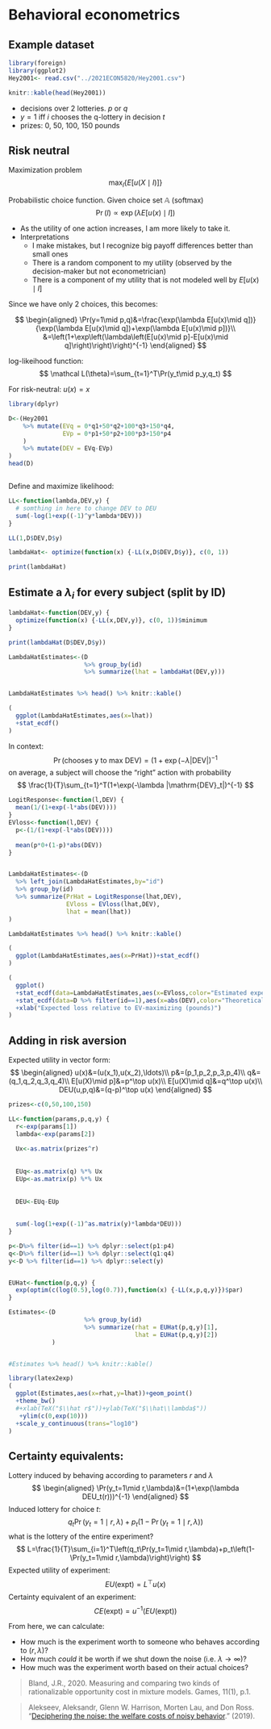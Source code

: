 

# Behavioral econometrics

## Example dataset

```r
library(foreign)
library(ggplot2)
Hey2001<- read.csv("../2021ECON5820/Hey2001.csv")

knitr::kable(head(Hey2001))
```

* decisions over 2 lotteries. $p$ or $q$
* $y=1$ iff $i$ chooses the q-lottery in decision $t$
* prizes: 0, 50, 100, 150 pounds

## Risk neutral

Maximization problem
$$
\max_l\{E[u(X\mid l)]\}
$$

Probabilistic choice function. Given choice set $\mathbb A$ (softmax)
$$
\Pr\left(l\right)\propto \exp\left(\lambda E[u(x)\mid l]\right)
$$



* As the utility of one action increases, I am more likely to take it.
* Interpretations
  + I make mistakes, but I recognize big payoff differences better than small ones
  + There is a random component to my utility (observed by the decision-maker but not econometrician)
  + There is a component of my utility that is not modeled well by $E[u(x)\mid l]$
  
Since we have only 2 choices, this becomes:
  
$$
\begin{aligned}
\Pr(y=1\mid p,q)&=\frac{\exp(\lambda E[u(x)\mid q])}{\exp(\lambda E[u(x)\mid q])+\exp(\lambda E[u(x)\mid p])}\\
&=\left(1+\exp\left(\lambda\left(E[u(x)\mid p]-E[u(x)\mid q]\right)\right)\right)^{-1}
\end{aligned}
$$

log-likeihood function:
$$
\mathcal L(\theta)=\sum_{t=1}^T\Pr(y_t\mid p_y,q_t)
$$

For risk-neutral: $u(x)=x$


```r

library(dplyr)

D<-(Hey2001
    %>% mutate(EVq = 0*q1+50*q2+100*q3+150*q4,
               EVp = 0*p1+50*p2+100*p3+150*p4
    )
    %>% mutate(DEV = EVq-EVp)
)
head(D)



```


Define and maximize likelihood:
```r

LL<-function(lambda,DEV,y) {
  # somthing in here to change DEV to DEU
  sum(-log(1+exp((-1)^y*lambda*DEV)))
}

LL(1,D$DEV,D$y)

lambdaHat<- optimize(function(x) {-LL(x,D$DEV,D$y)}, c(0, 1))

print(lambdaHat)

```

## Estimate a $\lambda_i$ for every subject (split by ID)
```r
lambdaHat<-function(DEV,y) {
  optimize(function(x) {-LL(x,DEV,y)}, c(0, 1))$minimum
}

print(lambdaHat(D$DEV,D$y))

LambdaHatEstimates<-(D
                     %>% group_by(id)
                     %>% summarize(lhat = lambdaHat(DEV,y)))


LambdaHatEstimates %>% head() %>% knitr::kable()

(
  ggplot(LambdaHatEstimates,aes(x=lhat))
  +stat_ecdf()
)
```

In context:
$$
\Pr(\text{chooses y to max DEV})=(1+\exp(-\lambda |\mathrm{DEV}|)^{-1}
$$
on average, a subject will choose the "right" action with probability
$$
\frac{1}{T}\sum_{t=1}^T(1+\exp(-\lambda |\mathrm{DEV}_t|)^{-1}
$$
```r
LogitResponse<-function(l,DEV) {
  mean(1/(1+exp(-l*abs(DEV))))
}
EVloss<-function(l,DEV) {
  p<-(1/(1+exp(-l*abs(DEV))))
  
  mean(p*0+(1-p)*abs(DEV))
}


LambdaHatEstimates<-(D
  %>% left_join(LambdaHatEstimates,by="id")
  %>% group_by(id)
  %>% summarize(PrHat = LogitResponse(lhat,DEV),
                EVloss = EVloss(lhat,DEV),
                lhat = mean(lhat))
)

LambdaHatEstimates %>% head() %>% knitr::kable()

(
  ggplot(LambdaHatEstimates,aes(x=PrHat))+stat_ecdf()
)

(
  ggplot()
  +stat_ecdf(data=LambdaHatEstimates,aes(x=EVloss,color="Estimated expected loss"))
  +stat_ecdf(data=D %>% filter(id==1),aes(x=abs(DEV),color="Theoretical max"))
  +xlab("Expected loss relative to EV-maximizing (pounds)")
)

```

## Adding in risk aversion

Expected utility in vector form:
$$
\begin{aligned}
u(x)&=(u(x_1),u(x_2),\ldots)\\
p&=(p_1,p_2,p_3,p_4)\\
q&=(q_1,q_2,q_3,q_4)\\
E[u(X)\mid p]&=p^\top u(x)\\
E[u(X)\mid q]&=q^\top u(x)\\
DEU(u,p,q)&=(q-p)^\top u(x)
\end{aligned}
$$

```r

prizes<-c(0,50,100,150)

LL<-function(params,p,q,y) {
  r<-exp(params[1])
  lambda<-exp(params[2])
  
  Ux<-as.matrix(prizes^r)
  
  
  EUq<-as.matrix(q) %*% Ux
  EUp<-as.matrix(p) %*% Ux
  
  
  DEU<-EUq-EUp
  
  
  sum(-log(1+exp((-1)^as.matrix(y)*lambda*DEU)))
}

p<-D%>% filter(id==1) %>% dplyr::select(p1:p4)
q<-D%>% filter(id==1) %>% dplyr::select(q1:q4)
y<-D %>% filter(id==1) %>% dplyr::select(y)


EUHat<-function(p,q,y) {
  exp(optim(c(log(0.5),log(0.7)),function(x) {-LL(x,p,q,y)})$par)
}

Estimates<-(D
                     %>% group_by(id)
                     %>% summarize(rhat = EUHat(p,q,y)[1],
                                   lhat = EUHat(p,q,y)[2])
            )


#Estimates %>% head() %>% knitr::kable()

library(latex2exp)
(
  ggplot(Estimates,aes(x=rhat,y=lhat))+geom_point()
  +theme_bw()
  #+xlab(TeX("$\\hat r$"))+ylab(TeX("$\\hat\\lambda$"))
   +ylim(c(0,exp(10)))
  +scale_y_continuous(trans="log10")
)


```

## Certainty equivalents: 

Lottery induced by behaving according to parameters $r$ and $\lambda$
$$
\begin{aligned}
\Pr(y_t=1\mid r,\lambda)&=(1+\exp(\lambda DEU_t(r)))^{-1}
\end{aligned}
$$
Induced lottery for choice $t$:
$$
q_t\Pr(y_t=1\mid r,\lambda)+p_t\left(1-\Pr(y_t=1\mid r,\lambda)\right)
$$
what is the lottery of the entire experiment?
$$
L=\frac{1}{T}\sum_{i=1}^T\left(q_t\Pr(y_t=1\mid r,\lambda)+p_t\left(1-\Pr(y_t=1\mid r,\lambda)\right)\right)
$$
Expected utility of experiment:
$$
EU(\text{expt})=L^\top u(x)
$$
Certainty equivalent of an experiment:
$$
CE(\text{expt})=u^{-1}\left(EU(\text{expt})\right)
$$

From here, we can calculate:

* How much is the experiment worth to someone who behaves according to $(r,\lambda)$?
* How much *could* it be worth if we shut down the noise (i.e. $\lambda\to\infty$)?
* How much was the experiment worth based on their actual choices?

> Bland, J.R., 2020. Measuring and comparing two kinds of rationalizable opportunity cost in mixture models. Games, 11(1), p.1.

> Alekseev, Aleksandr, Glenn W. Harrison, Morten Lau, and Don Ross. "[Deciphering the noise: the welfare costs of noisy behavior](https://cear.gsu.edu/files/2018/03/WP_2018_01_Deciphering-the-Noise-The-Welfare-Costs-of-Noisy-Behavior_2019_0326.pdf)." (2019).